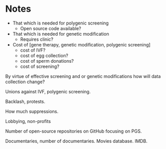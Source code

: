 
# Notes

* That which is needed for polygenic screening
  * Open source code available?
* That which is needed for genetic modification
  * Requires clinic?
* Cost of [gene therapy, genetic modification, polygenic screening]
  * cost of IVF?
  * cost of egg collection?
  * cost of sperm donations?
  * cost of screening?

By virtue of effective screening and or genetic modifications how will data collection change?

Unions against IVF, polygenic screening.

Backlash, protests.

How much suppressions.

Lobbying, non-profits

Number of open-source repositories on GitHub focusing on PGS.

Documentaries, number of documentaries.
    Movies database. IMDB.
